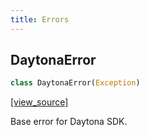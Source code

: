 ```yaml
---
title: Errors
---
```


<a id="daytona_sdk.common.errors.DaytonaError"></a>
## DaytonaError

```python
class DaytonaError(Exception)
```

[[view_source]](https://github.com/daytonaio/sdk/blob/b89000d9591190e660eb82338365eda00baab694/packages/python/src/daytona_sdk/common/errors.py#L1)

Base error for Daytona SDK.



